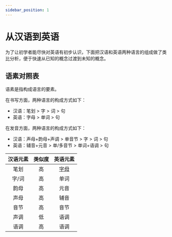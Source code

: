 ```yaml
---
sidebar_position: 1
---
```


# 从汉语到英语

为了让初学者能尽快对英语有初步认识，下面把汉语和英语两种语言的组成做了类比分析，便于快速从已知的概念过渡到未知的概念。

## 语素对照表
语素是指构成语言的要素。

在书写方面，两种语言的构成方式如下：
* 汉语：笔划 > 字 > 词 > 句
* 英语：字母 > 单词 > 句

在发音方面，两种语言的构成方式如下：
* 汉语：声母+韵母+声调 > 单音节 > 字 > 词 > 句
* 英语：辅音+元音 > 单/多音节 > 单词+语调 > 句

| 汉语元素 | 类似度 | 英语元素 |
| :---: | :---: | :---: |
| 笔划 | 高 | [字母](./alphabet) |
| 字/词 | 高 | 单词 |
| 韵母 | 高 | 元音 |
| 声母 | 高 | 辅音 |
| 音节 | 高 | 音节 |
| 声调 | 低 | 语调 |
| 语调 | 高 | 语调 |


